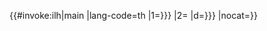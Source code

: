 <includeonly>{{#invoke:ilh|main |lang-code=th |1={{{1|{{{2|}}}}}} |2={{{2|}}} |d={{{d|{{{3|}}}}}} |nocat={{{nocat|}}}}}</includeonly><noinclude>{{Documentation|Template:Internal link helper/doc}}</noinclude>